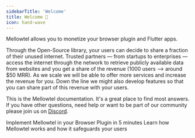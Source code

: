 ```yaml
---
sidebarTitle: 'Welcome'
title: Welcome 👋
icon: hand-wave
---
```


Mellowtel allows you to monetize your browser plugin and Flutter apps.

Through the Open-Source library, your users can decide to share a fraction of their unused internet. Trusted partners — from startups to enterprises — access the internet through the network to retrieve publicly available data from websites and you get a share of the revenue (1000 users —> around $50 MRR). As we scale we will be able to offer more services and increase the revenue for you.
Down the line we might also develop features so that you can share part of this revenue with your users.

This is the Mellowtel documentation. It's a great place to find most answers. If you have other questions, need help or want to be part of our community please join us on [Discord](https://discord.com/invite/txAZp4MSDe).

<CardGroup cols={2}>
    <Card title="Quickstart (5 minutes)" icon="rocket" href="/browser-plugin/quickstart">
        Implement Mellowtel in your Browser Plugin in 5 minutes
    </Card>
    <Card title="Learn Concepts" icon="graduation-cap" href="/concepts/user-experience">
        Learn how Mellowtel works and how it safeguards your users
    </Card>
</CardGroup>
